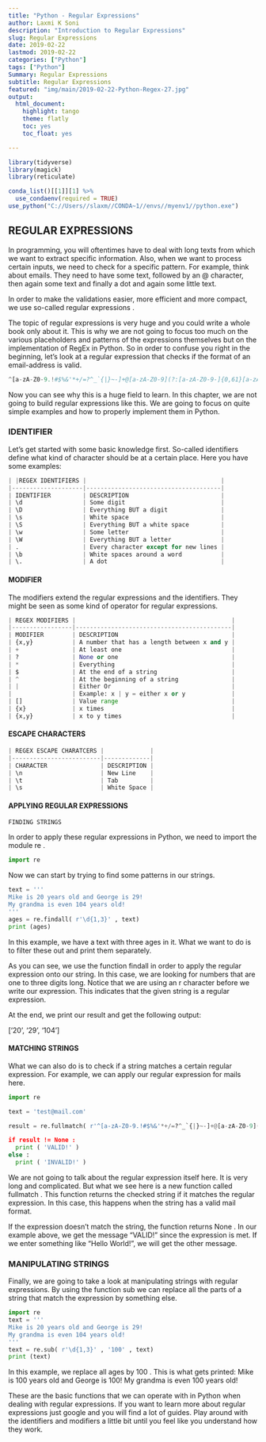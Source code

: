 ```yaml
---
title: "Python - Regular Expressions"
author: Laxmi K Soni 
description: "Introduction to Regular Expressions"
slug: Regular Expressions
date: 2019-02-22
lastmod: 2019-02-22
categories: ["Python"]
tags: ["Python"]
Summary: Regular Expressions
subtitle: Regular Expressions
featured: "img/main/2019-02-22-Python-Regex-27.jpg"
output:
  html_document:
    highlight: tango
    theme: flatly
    toc: yes
    toc_float: yes

---
```



```r
library(tidyverse)
library(magick)
library(reticulate)

conda_list()[[1]][1] %>% 
  use_condaenv(required = TRUE)
use_python("C://Users//slaxm//CONDA~1//envs//myenv1//python.exe")

```

## REGULAR EXPRESSIONS

In programming, you will oftentimes have to deal with long texts from which we want to extract specific information. Also, when we want to process certain inputs, we need to check for a specific pattern. For example, think about emails. They need to have some text, followed by an @ character, then again some text and finally a dot and again some little text.

In order to make the validations easier, more efficient and more compact, we use so-called regular expressions .

The topic of regular expressions is very huge and you could write a whole book only about it. This is why we are not going to focus too much on the various placeholders and patterns of the expressions themselves but on the implementation of RegEx in Python.
So in order to confuse you right in the beginning, let’s look at a regular expression that checks if the format of an email-address is valid.

```python
^[a-zA-Z0-9.!#$%&'*+/=?^_`{|}~-]+@[a-zA-Z0-9](?:[a-zA-Z0-9-]{0,61}[a-zA-Z0-9])?(?:\.[a-zA-Z0-9](?:[a-zA-Z0-9-]{0,61}[a-zA-Z0-9])?)*$
```

Now you can see why this is a huge field to learn. In this chapter, we are not going to build regular expressions like this. We are going to focus on quite simple examples and how to properly implement them in Python.

### IDENTIFIER

Let’s get started with some basic knowledge first. So-called identifiers define what kind of
character should be at a certain place. Here you have some examples:

```python
| |REGEX IDENTIFIERS |                                      |
|--------------------|--------------------------------------|
| IDENTIFIER         | DESCRIPTION                          |
| \d                 | Some digit                           |
| \D                 | Everything BUT a digit               |
| \s                 | White space                          |
| \S                 | Everything BUT a white space         |
| \w                 | Some letter                          |
| \W                 | Everything BUT a letter              |
| .                  | Every character except for new lines |
| \b                 | White spaces around a word           |
| \.                 | A dot                                |
```
#### MODIFIER

The modifiers extend the regular expressions and the identifiers. They might be seen as some kind of operator for regular expressions.

```python

| REGEX MODIFIERS |                                            |
|-----------------|--------------------------------------------|
| MODIFIER        | DESCRIPTION                                |
| {x,y}           | A number that has a length between x and y |
| +               | At least one                               |
| ?               | None or one                                |
| *               | Everything                                 |
| $               | At the end of a string                     |
| ^               | At the beginning of a string               |
| |               | Either Or                                  |
|                 | Example: x | y = either x or y             |
| []              | Value range                                |
| {x}             | x times                                    |
| {x,y}           | x to y times                               |

```

#### ESCAPE CHARACTERS

```python

| REGEX ESCAPE CHARATCERS |             |
|-------------------------|-------------|
| CHARACTER               | DESCRIPTION |
| \n                      | New Line    |
| \t                      | Tab         |
| \s                      | White Space |
```

#### APPLYING REGULAR EXPRESSIONS

`FINDING STRINGS`

In order to apply these regular expressions in Python, we need to import the module re .

```python
import re
```

Now we can start by trying to find some patterns in our strings.

```python
text = '''
Mike is 20 years old and George is 29!
My grandma is even 104 years old!
'''
ages = re.findall( r'\d{1,3}' , text)
print (ages)

```
In this example, we have a text with three ages in it. What we want to do is to filter these out and print them separately.

As you can see, we use the function findall in order to apply the regular expression onto our string. In this case, we are looking for numbers that are one to three digits long. Notice that we are using an r character before we write our expression. This indicates that the given string is a regular expression.

At the end, we print our result and get the following output:

['20', '29', '104']

#### MATCHING STRINGS

What we can also do is to check if a string matches a certain regular expression. For example, we can apply our regular expression for mails here.

```python
import re

text = 'test@mail.com'

result = re.fullmatch( r'^[a-zA-Z0-9.!#$%&'*+/=?^_`{|}~-]+@[a-zA-Z0-9](?:[a-zA-Z0-9-]{0,61}[a-zA-Z0-9])?(?:\.[a-zA-Z0-9](?:[a-zA-Z0-9-]{0,61}[a-zA-Z0-9])?)*$' , text)

if result != None :
  print ( 'VALID!' )
else :
  print ( 'INVALID!' )
```

We are not going to talk about the regular expression itself here. It is very long and complicated. But what we see here is a new function called fullmatch . This function returns the checked string if it matches the regular expression. In this case, this happens when the string has a valid mail format.

If the expression doesn’t match the string, the function returns None . In our example above, we get the message “VALID!” since the expression is met. If we enter something like “Hello World!”, we will get the other message.

### MANIPULATING STRINGS

Finally, we are going to take a look at manipulating strings with regular expressions. By using the function sub we can replace all the parts of a string that match the expression by something else.

```python
import re
text = '''
Mike is 20 years old and George is 29!
My grandma is even 104 years old!
'''
text = re.sub( r'\d{1,3}' , '100' , text)
print (text)
```

In this example, we replace all ages by 100 . This is what gets printed:
Mike is 100 years old and George is 100!
My grandma is even 100 years old!

These are the basic functions that we can operate with in Python when dealing with regular expressions. If you want to learn more about regular expressions just google and you will find a lot of guides. Play around with the identifiers and modifiers a little bit until you feel like you understand how they work.

